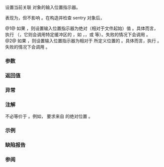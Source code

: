 {{cpp/io/basic_istream/title|seekg}}
{{cpp/io/basic_istream/navbar}}
{{dcl begin}}
{{dcl|num=1|1=
basic_istream&amp; seekg( pos_type pos );
}}
{{dcl|num=2|1=
basic_istream&amp; seekg( off_type off, std::ios_base::seekdir dir );
}}
{{dcl end}}

设置当前关联 {{tt|streambuf}} 对象的输入位置指示器。

{{rev begin}}
{{rev|since=c++11|在进行其他任何操作前，{{tt|seekg}} 都会清除 {{tt|eofbit}}。}}
{{rev end}}

{{tt|seekg}} 表现为{{named req|UnformattedInputFunction}}，但不影响 {{lc|gcount()}}。在构造并检查 sentry 对象后，

@1@ 如果 {{c|1=fail() != true}}，则设置输入位置指示器为绝对（相对于文件起始）值 {{c|pos}}。具体而言，执行 {{c|rdbuf()-&gt;pubseekpos(pos, std::ios_base::in)}}（{{ltt|cpp/io/basic_streambuf/pubseekpos}}，它则会调用特定缓冲区的 {{tt|seekpos}}，如 {{l2tt|cpp/io/basic_filebuf/seekpos}}，{{l2tt|cpp/io/basic_stringbuf/seekpos}}，或 {{l2tt|cpp/io/strstreambuf/seekpos}} 等）。失败的情况下会调用 {{c|setstate(std::ios_base::failbit)}}。
@2@ 如果 {{c|1=fail() != true}}，则设置输入位置指示器为相对于 {{c|dir}} 所定义位置的 {{c|off}}。具体而言，执行 {{c|rdbuf()-&gt;pubseekoff(off, dir, std::ios_base::in)}}。失败的情况下会调用 {{c|setstate(std::ios_base::failbit)}}。

===参数===
{{par begin}}
{{par|pos|设置输入位置指示器到的绝对位置。}}
{{par|off|设置输入位置指示器到的相对位置（正或负）。}}
{{par|dir|定义应用相对偏移量的基位置。它可以是下列常量之一：
{{cpp/io/ios_base/seekdir consts}}}}
{{par end}}

===返回值===
{{c|*this}}

===异常===
{{include|cpp/io/stream_exceptions}}

===注解===
{{lc|seekg(n)}} 不必等价于 {{lc|seekg(n, ios::beg)}}。例如，{{c|std::basic_ifstream}} 要求来自 {{lc|tellg()}} 的绝对位置 {{lc|n}}。

===示例===
{{example
|code=
#include &lt;iostream&gt;
#include &lt;sstream&gt;
#include &lt;string&gt;

int main()
{
    std::string str = "Hello, world";
    std::istringstream in(str);
    std::string word1, word2;
    
    in &gt;&gt; word1;
    in.seekg(0); // 回溯
    in &gt;&gt; word2;
    
    std::cout &lt;&lt; "word1 = " &lt;&lt; word1 &lt;&lt; '\n'
              &lt;&lt; "word2 = " &lt;&lt; word2 &lt;&lt; '\n';
}
|output=
word1 = Hello,
word2 = Hello,
}}

===缺陷报告===
{{dr list begin}}
{{dr list item|wg=lwg|dr=129|std=C++98|before=没有途径指示操作失败|after=失败时会设置 {{tt|failbit}}}}
{{dr list item|wg=lwg|dr=136|std=C++98|before={{tt|seekg}} 可以设置输出流|after=只设置输入流}}
{{dr list item|wg=lwg|dr=537|std=C++98|before={{c|off}} 的类型是 {{tt|off_type&amp;}}|after=改成 {{tt|off_type}}}}
{{dr list end}}

===参阅===
{{dsc begin}}
{{dsc inc|cpp/io/basic_istream/dsc tellg}}
{{dsc inc|cpp/io/basic_ostream/dsc tellp|mem=std::basic_ostream}}
{{dsc inc|cpp/io/basic_ostream/dsc seekp|mem=std::basic_ostream}}
{{dsc inc|cpp/io/basic_streambuf/dsc pubseekpos}}
{{dsc inc|cpp/io/basic_filebuf/dsc seekpos}}
{{dsc inc|cpp/io/basic_stringbuf/dsc seekpos}}
{{dsc inc|cpp/io/strstreambuf/dsc seekpos}}
{{dsc inc|cpp/io/basic_streambuf/dsc pubseekoff}}
{{dsc inc|cpp/io/basic_filebuf/dsc seekoff}}
{{dsc inc|cpp/io/basic_stringbuf/dsc seekoff}}
{{dsc inc|cpp/io/strstreambuf/dsc seekoff}}
{{dsc end}}

{{langlinks|de|en|es|fr|it|ja|pt|ru}}